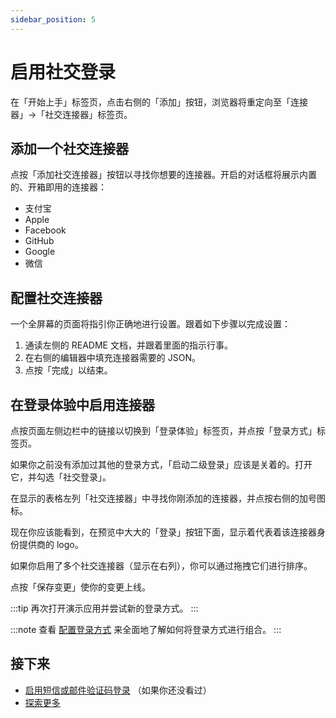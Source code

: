 ```yaml
---
sidebar_position: 5
---
```



# 启用社交登录

在「开始上手」标签页，点击右侧的「添加」按钮，浏览器将重定向至「连接器」->「社交连接器」标签页。

<ConnectorsIntro />

## 添加一个社交连接器

点按「添加社交连接器」按钮以寻找你想要的连接器。开启的对话框将展示内置的、开箱即用的连接器：

- 支付宝
- Apple
- Facebook
- GitHub
- Google
- 微信

<ConnectorsWip />

## 配置社交连接器

一个全屏幕的页面将指引你正确地进行设置。跟着如下步骤以完成设置：

1. 通读左侧的 README 文档，并跟着里面的指示行事。
2. 在右侧的编辑器中填充连接器需要的 JSON。
3. 点按「完成」以结束。

## 在登录体验中启用连接器

点按页面左侧边栏中的链接以切换到「登录体验」标签页，并点按「登录方式」标签页。

如果你之前没有添加过其他的登录方式，「启动二级登录」应该是关着的。打开它，并勾选「社交登录」。

在显示的表格左列「社交连接器」中寻找你刚添加的连接器，并点按右侧的加号图标。

现在你应该能看到，在预览中大大的「登录」按钮下面，显示着代表着该连接器身份提供商的 logo。

如果你启用了多个社交连接器（显示在右列），你可以通过拖拽它们进行排序。

点按「保存变更」使你的变更上线。

:::tip
再次打开演示应用并尝试新的登录方式。
:::

:::note
查看 [配置登录方式](../../recipes/customize-sie/configure-sign-in-methods.mdx) 来全面地了解如何将登录方式进行组合。
:::

## 接下来

- [启用短信或邮件验证码登录](./enable-passcode-sign-in.mdx) （如果你还没看过）
- [探索更多](./further-readings.md)
